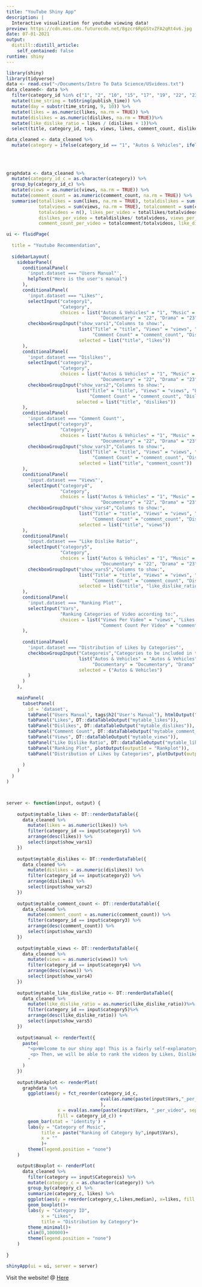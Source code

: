 ```yaml
---
title: "YouTube Shiny App"
description: | 
  Interactive visualization for youtube viewing data!
preview: https://cdn.mos.cms.futurecdn.net/8gzcr6RpGStvZFA2qRt4v6.jpg
date: 07-01-2021
output:
  distill::distill_article:
    self_contained: false
runtime: shiny
---
```


```r
library(shiny)
library(tidyverse)
data <- read.csv("~/Documents/Intro To Data Science/USvideos.txt")
data_cleaned<- data %>%
  filter(category_id %in% c("1", "2", "10", "15", "17", "19", "22", "23", "24", "26", "27", "28")) %>%
  mutate(time_string = toString(publish_time)) %>%
  mutate(day = substr(time_string, 9, 10)) %>%
  mutate(likes = as.numeric(likes, na.rm = TRUE)) %>%
  mutate(dislikes = as.numeric(dislikes, na.rm = TRUE))%>%
  mutate(like_dislike_ratio = likes / (dislikes + 1))%>%
  select(title, category_id, tags, views, likes, comment_count, dislikes, like_dislike_ratio)

data_cleaned <- data_cleaned %>%
  mutate(category = ifelse(category_id == "1", "Autos & Vehicles", ifelse(category_id == "2", "Music", ifelse(category_id == "10", "Comedy", 
                                                                                                              ifelse(category_id == "15", "Science & Technology", ifelse(category_id == "17", "Science & Technology", 
                                                                                                                                                                         ifelse(category_id == "17", "Movies", ifelse(category_id == "19", "Action/Adventure", ifelse(category_id == "22", "Documentary",
                                                                                                                                                                                                                                                                      ifelse(category_id == "23", "Drama", ifelse(category_id == "24", "Family", ifelse(category_id == "26", "Horror", 
                                                                                                                                                                                                                                                                                                                                                                                                                                                                                                                                                                                                                                                                                                             ifelse(category_id == "27", "Sci-Fi/Fantasy", "Thriller")))))))))))))
graphdata <- data_cleaned %>%
  mutate(category_id_c = as.character(category)) %>% 
  group_by(category_id_c) %>% 
  mutate(views = as.numeric(views, na.rm = TRUE)) %>%
  mutate(comment_count = as.numeric(comment_count, na.rm = TRUE)) %>%
  summarise(totallikes = sum(likes, na.rm = TRUE), totaldislikes = sum(dislikes, na.rm = TRUE), 
            totalviews = sum(views, na.rm = TRUE), totalcomment = sum(comment_count, na.rm = TRUE),
            totalvideos = n(), likes_per_video = totallikes/totalvideos, 
            dislikes_per_video = totaldislikes/ totalvideos, views_per_video = totalviews/totalvideos,
            comment_count_per_video = totalcomment/totalvideos, like_dislike_ratio_per_video = mean(like_dislike_ratio, na.rm = TRUE))

ui <- fluidPage(
  
  title = "Youtube Recommendation",
  
  sidebarLayout(
    sidebarPanel(
      conditionalPanel(
        'input.dataset === "Users Manual"',
        helpText("Here is the user's manual")
      ),
      conditionalPanel(
        'input.dataset === "Likes"',
        selectInput("category1",
                    "Category",
                    choices = list("Autos & Vehicles" = "1", "Music" = "2", "Comedy" = "10", "Science & Technology" = "15", "Movies" = "17", "Action/Adventure" = "19", 
                                   "Documentary" = "22", "Drama" = "23", "Family" = "24", "Horror" = "26", "Sci-Fi/Fantasy" = "27", "Thriller" = "28")),
        checkboxGroupInput("show_vars1","Columns to show:", 
                           list("Title" = "title", "Views" = "views", "Likes" = "likes", 
                                "Comment Count" = "comment_count", "Dislikes" = "dislikes", "Like Dislike Ratio" = "like_dislike_ratio"), 
                           selected = list("title", "likes"))
      ),
      conditionalPanel(
        'input.dataset === "Dislikes"',
        selectInput("category2",
                    "Category",
                    choices = list("Autos & Vehicles" = "1", "Music" = "2", "Comedy" = "10", "Science & Technology" = "15", "Movies" = "17", "Action/Adventure" = "19", 
                                   "Documentary" = "22", "Drama" = "23", "Family" = "24", "Horror" = "26", "Sci-Fi/Fantasy" = "27", "Thriller" = "28")),
        checkboxGroupInput("show_vars2","Columns to show:", 
                          list("Title" = "title", "Views" = "views", "Likes" = "likes", 
                               "Comment Count" = "comment_count", "Dislikes" = "dislikes", "Like Dislike Ratio" = "like_dislike_ratio"), 
                          selected = list("title", "dislikes"))
      ),
      conditionalPanel(
        'input.dataset === "Comment Count"',
        selectInput("category3",
                    "Category",
                    choices = list("Autos & Vehicles" = "1", "Music" = "2", "Comedy" = "10", "Science & Technology" = "15", "Movies" = "17", "Action/Adventure" = "19", 
                                   "Documentary" = "22", "Drama" = "23", "Family" = "24", "Horror" = "26", "Sci-Fi/Fantasy" = "27", "Thriller" = "28")),
        checkboxGroupInput("show_vars3","Columns to show:", 
                           list("Title" = "title", "Views" = "views", "Likes" = "likes", 
                                "Comment Count" = "comment_count", "Dislikes" = "dislikes", "Like Dislike Ratio" = "like_dislike_ratio"), 
                           selected = list("title", "comment_count"))
      ),
      conditionalPanel(
        'input.dataset === "Views"',
        selectInput("category4",
                    "Category",
                    choices = list("Autos & Vehicles" = "1", "Music" = "2", "Comedy" = "10", "Science & Technology" = "15", "Movies" = "17", "Action/Adventure" = "19", 
                                   "Documentary" = "22", "Drama" = "23", "Family" = "24", "Horror" = "26", "Sci-Fi/Fantasy" = "27", "Thriller" = "28")),
        checkboxGroupInput("show_vars4","Columns to show:", 
                           list("Title" = "title", "Views" = "views", "Likes" = "likes", 
                                "Comment Count" = "comment_count", "Dislikes" = "dislikes", "Like Dislike Ratio" = "like_dislike_ratio"), 
                           selected = list("title", "views"))
      ),
      conditionalPanel(
        'input.dataset === "Like Dislike Ratio"',
        selectInput("category5",
                    "Category",
                    choices = list("Autos & Vehicles" = "1", "Music" = "2", "Comedy" = "10", "Science & Technology" = "15", "Movies" = "17", "Action/Adventure" = "19", 
                                   "Documentary" = "22", "Drama" = "23", "Family" = "24", "Horror" = "26", "Sci-Fi/Fantasy" = "27", "Thriller" = "28")),
        checkboxGroupInput("show_vars5","Columns to show:", 
                           list("Title" = "title", "Views" = "views", "Likes" = "likes", 
                                "Comment Count" = "comment_count", "Dislikes" = "dislikes", "Like Dislike Ratio" = "like_dislike_ratio"), 
                           selected = list("title", "like_dislike_ratio"))
      ),
      conditionalPanel(
        'input.dataset === "Ranking Plot"',
        selectInput("Vars",
                    "Ranking Categories of Video according to:",
                    choices = list("Views Per Video" = "views", "Likes Per Video" = "likes",
                                   "Comment Count Per Video" = "comment_count", "Dislikes Per Video" = "dislikes", "Average Like Dislike Ratio" = "like_dislike_ratio"))
      ),
      
      conditionalPanel(
        'input.dataset === "Distribution of Likes by Categories"',
        checkboxGroupInput("Categoreis","Categories to be included in the Visulization",
                           list("Autos & Vehicles" = "Autos & Vehicles", "Music" = "Music", "Comedy" = "Comedy", "Science & Technology" = "Science & Technology", "Movies" = "Movies", "Action/Adventure" = "Action/Adventure",
                                "Documentary" = "Documentary", "Drama" = "Drama", "Family" = "Family", "Horror" = "Horror", "Sci-Fi/Fantasy" = "Sci-Fi/Fantasy", "Thriller" = "Thriller"),
                           selected = ("Autos & Vehicles")
        )
      )
    ),
    
    mainPanel(
      tabsetPanel(
        id = 'dataset',
        tabPanel("Users Manual", tags$h2("User's Manual"), htmlOutput("manual")),
        tabPanel("Likes", DT::dataTableOutput("mytable_likes")),
        tabPanel("Dislikes", DT::dataTableOutput("mytable_dislikes")),
        tabPanel("Comment Count", DT::dataTableOutput("mytable_comment_count")),
        tabPanel("Views", DT::dataTableOutput("mytable_views")),
        tabPanel("Like Dislike Ratio", DT::dataTableOutput("mytable_like_dislike_ratio")),
        tabPanel("Ranking Plot", plotOutput(outputId = "Rankplot")),
        tabPanel("Distribution of Likes by Categories", plotOutput(outputId = "Boxplot"))
        
      )
    )
  )
)



server <- function(input, output) {
    
    output$mytable_likes <- DT::renderDataTable({
      data_cleaned %>%
        mutate(likes = as.numeric(likes)) %>%
        filter(category_id == input$category1) %>%
        arrange(desc(likes)) %>%
        select(input$show_vars1)
    })
    
    output$mytable_dislikes <- DT::renderDataTable({
      data_cleaned %>%
        mutate(dislikes = as.numeric(dislikes)) %>%
        filter(category_id == input$category2) %>%
        arrange(dislikes) %>%
        select(input$show_vars2)
    })
    
    output$mytable_comment_count <- DT::renderDataTable({
      data_cleaned %>%
        mutate(comment_count = as.numeric(comment_count)) %>%
        filter(category_id == input$category3) %>%
        arrange(desc(comment_count)) %>%
        select(input$show_vars3)
    })
    
    output$mytable_views <- DT::renderDataTable({
      data_cleaned %>%
        mutate(views = as.numeric(views)) %>%
        filter(category_id == input$category4) %>%
        arrange(desc(views)) %>%
        select(input$show_vars4)
    })
    
    output$mytable_like_dislike_ratio <- DT::renderDataTable({
      data_cleaned %>%
        mutate(like_dislike_ratio = as.numeric(like_dislike_ratio))%>%
        filter(category_id == input$category5)%>%
        arrange(desc(like_dislike_ratio)) %>%
        select(input$show_vars5)
    })
    
    output$manual <- renderText({
      paste(
        "<p>Welcome to our shiny app! This is a fairly self-explanatory app. First off, start off my selecting the categories in which you would like to browse the data in. To select a category, clock on the drop-down box and scroll up or down until you see what you want to explore. Simply click on the option you’d like. We then select what results we would like to view. Check or uncheck what columns we would like to show in the results.</p>
         <p> Then, we will be able to rank the videos by Likes, Dislikes, Comment Count, Views, and Like-Dislike Ratio. By selecting one, the app will bring you to a page where you can search by keywords and sort by likes and alphabetical order of the title. You may also choose to see how many entries you view per page. To go to the next page, click on the numbers or next.</p>
        "
      )
    })
    
    output$Rankplot <- renderPlot(
      graphdata %>%
        ggplot(aes(y = fct_reorder(category_id_c,
                                   eval(as.name(paste(input$Vars,"_per_video", sep="")))
                                   ),
                   x = eval(as.name(paste(input$Vars, "_per_video", sep=""))), 
                   fill = category_id_c)) +
        geom_bar(stat = 'identity') +
        labs(y = "Category of Music",
             title = paste("Ranking of Category by",input$Vars),
             x = ""
             )+
        theme(legend.position = "none")
    )

    output$Boxplot <- renderPlot(
      data_cleaned %>%
        filter(category == input$Categoreis) %>%
        mutate(category_c = as.character(category)) %>%
        group_by(category_c) %>%
        summarize(category_c, likes) %>%
        ggplot(aes(y = reorder(category_c,likes,median), x=likes, fill = category_c)) +
        geom_boxplot()+
        labs(y = "Category ID",
             x = "Likes",
             title = "Distribution by Category")+
        theme_minimal()+
        xlim(0,100000)+
        theme(legend.position = "none")
    )
    
}

shinyApp(ui = ui, server = server)

```

Visit the website! @ [Here](http://127.0.0.1:5380/)